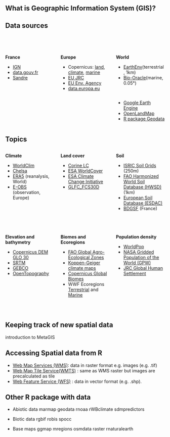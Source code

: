 ## What is Geographic Information System (GIS)?


## Data sources

<br> <br>

:::: {.columns}

::: {.column width=33%}
**France**
 <br>

- [IGN](https://geoservices.ign.fr/catalogue)
- [data.gouv.fr](https://www.data.gouv.fr/fr/datasets/)
- [Sandre](https://www.sandre.eaufrance.fr/atlas/srv/fre/catalog.search#/home)
<!-- 
Theia ? 
-->
:::

::: {.column width=33% .fragment}
**Europe**
 <br>

- Copernicus: [land](https://land.copernicus.eu/en/products), [climate](https://cds.climate.copernicus.eu/datasets), [marine](https://data.marine.copernicus.eu/products)
- [EU JRC](https://data.jrc.ec.europa.eu/dataset)
- [EU Env. Agency](https://www.eea.europa.eu/en/datahub)
- [data.europa.eu](https://data.europa.eu/data/datasets)
:::


::: {.column width=33% .fragment}
**World**
 <br>

- [EarthEnv](https://www.earthenv.org/)(terrestrial, 1km)
- [Bio-Oracle](https://bio-oracle.org/)(marine, 0.05°)

 <br>

- [Google Earth Engine](https://developers.google.com/earth-engine/datasets/catalog)
- [OpenLandMap](https://openlandmap.org/)
- [R package Geodata](https://github.com/rspatial/geodata)
:::

::::


## Topics

:::: {.columns}

::: {.column width=33%}
**Climate**

- [WorldClim](https://www.worldclim.org/)
- [Chelsa](https://chelsa-climate.org/)
- [ERA5](https://cds.climate.copernicus.eu/datasets/reanalysis-era5-single-levels?tab=overview) (reanalysis, World)
- [E-OBS](https://surfobs.climate.copernicus.eu/dataaccess/access_eobs.php#datafiles) (observation, Europe)
:::

::: {.column width=33% .fragment}
**Land cover**

- [Corine LC](https://land.copernicus.eu/en/products/clc-backbone)
- [ESA WorldCover](https://esa-worldcover.org/en) 
- [ESA Climate Change Initiative](https://cds.climate.copernicus.eu/datasets/satellite-land-cover?tab=download)
- [GLFC_FCS30D](https://essd.copernicus.org/articles/16/1353/2024/)

:::

::: {.column width=33% .fragment}
**Soil**

- [ISRIC Soil Grids](https://www.isric.org/explore/soilgrids) (250m)
- [FAO Harmonized World Soil Database (HWSD)](https://gaez.fao.org/pages/hwsd)(1km)
- [European Soil Database (ESDAC)](https://esdac.jrc.ec.europa.eu/resource-type/european-soil-database-soil-properties)
- [BDGSF](https://entrepot.recherche.data.gouv.fr/dataverse/bdgsf) (France)

:::

::::

<br/>

:::: {.columns}

::: {.column width=33% .fragment}
**Elevation and bathymetry**

- [Copernicus DEM GLO 30](https://dataspace.copernicus.eu/explore-data/data-collections/copernicus-contributing-missions/collections-description/COP-DEM)  
- [SRTM](https://www.earthdata.nasa.gov/data/instruments/srtm)  
- [GEBCO](https://www.gebco.net/data-products/gridded-bathymetry-data)
- [OpenTopography](https://portal.opentopography.org/)
:::

::: {.column width=33% .fragment}
**Biomes and Ecoregions**

- [FAO Global Agro-Ecological Zones](https://gaez.fao.org/)
- [Koppen-Geiger climate maps](https://springernature.figshare.com/collections/High-resolution_1_km_K_ppen-Geiger_maps_for_1901_2099_based_on_constrained_CMIP6_projections/6395666/1)
- [Copernicus Global Biomes](https://zenodo.org/records/5848610)
- WWF Ecoregions [Terrestrial](https://www.worldwildlife.org/publications/terrestrial-ecoregions-of-the-world) and [Marine](https://www.worldwildlife.org/publications/marine-ecoregions-of-the-world-a-bioregionalization-of-coastal-and-shelf-areas)
:::

::: {.column width=33% .fragment}
**Population density**

- [WorldPop](https://www.worldpop.org/)
- [NASA Gridded Population of the World (GPW)](https://www.earthdata.nasa.gov/data/projects/gpw) 
- [JRC Global Human Settlement](https://data.jrc.ec.europa.eu/dataset/2ff68a52-5b5b-4a22-8f40-c41da8332cfe)
:::

::::

<br/>



## Keeping track of new spatial data

introduction to MetaGIS


## Accessing Spatial data from R

- [Web Map Services (WMS)](https://www.ogc.org/standards/wms/): data in raster format e.g. images (e.g. .tif)
- [Web Map Tile Service(WMTS)](https://www.ogc.org/standards/wmts/) : same as WMS raster but images are precalculated as tile
- [Web Feature Service (WFS)](https://www.ogc.org/standards/wfs/) : data in vector format (e.g. .shp).

## Other R package with data

- Abiotic data
    marmap
    geodata
    rnoaa
    rWBclimate
    sdmpredictors

- Biotic data
    rgbif
    robis
    spocc

- Base maps
    ggmap
    mregions
    osmdata
    raster
    rnaturalearth